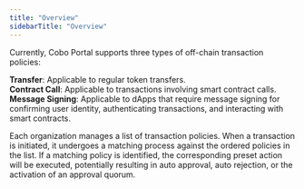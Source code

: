 ```yaml
---
title: "Overview"
sidebarTitle: "Overview"
---
```


Currently, Cobo Portal supports three types of off-chain transaction policies:

**Transfer**: Applicable to regular token transfers.<br/>
**Contract Call**: Applicable to transactions involving smart contract calls.<br/>
**Message Signing**: Applicable to dApps that require message signing for confirming user identity, authenticating transactions, and interacting with smart contracts.

Each organization manages a list of transaction policies. When a transaction is initiated, it undergoes a matching process against the ordered policies in the list. If a matching policy is identified, the corresponding preset action will be executed, potentially resulting in auto approval, auto rejection, or the activation of an approval quorum.

